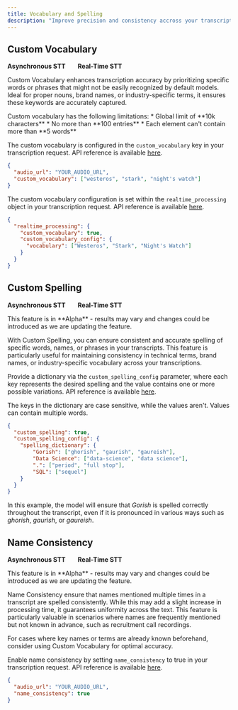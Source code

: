 ```yaml
---
title: Vocabulary and Spelling
description: "Improve precision and consistency accross your transcriptions."
---
```



## Custom Vocabulary

<Icon icon="check" iconType="solid" color="green" size="20" /> **Asynchronous STT** &nbsp; &nbsp; &nbsp;
<Icon icon="check" iconType="solid" color="green" size="20" /> **Real-Time STT**

Custom Vocabulary enhances transcription accuracy by prioritizing specific words or phrases that might not be easily recognized by default models. Ideal for proper nouns, brand names, or industry-specific terms, it ensures these keywords are accurately captured.

<Note>
Custom vocabulary has the following limitations:
* Global limit of **10k characters**
* No more than **100 entries**
* Each element can't contain more than **5 words**
</Note>

<Tabs>

<Tab title='Asynchronous STT'>

The custom vocabulary is configured in the `custom_vocabulary` key in your transcription request. API reference is available [here](https://docs.gladia.io/api-reference/v2/pre-recorded/init#body-custom-vocabulary).

```json
{
  "audio_url": "YOUR_AUDIO_URL",
  "custom_vocabulary": ["westeros", "stark", "night's watch"]
}
```

</Tab>

<Tab title='Real-Time STT'>

The custom vocabulary configuration is set within the `realtime_processing` object in your transcription request. API reference is available [here](https://docs.gladia.io/api-reference/v2/live/init#body-realtime-processing-custom-vocabulary).

```json
{
  "realtime_processing": {
    "custom_vocabulary": true,
    "custom_vocabulary_config": {
      "vocabulary": ["Westeros", "Stark", "Night's Watch"]
    }
  }
}
```

</Tab>

</Tabs>

## Custom Spelling

<Icon icon="check" iconType="solid" color="green" size="20" /> **Asynchronous STT** &nbsp; &nbsp; &nbsp;
<Icon icon="xmark" iconType="solid" color="red" size="20" /> **Real-Time STT**

<Note>
This feature is in **Alpha** - results may vary and changes could be introduced as we are updating the feature.
</Note>

With Custom Spelling, you can ensure consistent and accurate spelling of specific words, names, or phrases in your transcripts. This feature is particularly useful for maintaining consistency in technical terms, brand names, or industry-specific vocabulary across your transcriptions.

Provide a dictionary via the `custom_spelling_config` parameter, where each key represents the desired spelling and the value contains one or more possible variations. API reference is available [here](https://docs.gladia.io/api-reference/v2/pre-recorded/init#body-custom-spelling).

<Note>
The keys in the dictionary are case sensitive, while the values aren't. Values can contain multiple words.
</Note>

```json
{
  "custom_spelling": true,
  "custom_spelling_config": {
    "spelling_dictionary": {
        "Gorish": ["ghorish", "gaurish", "gaureish"],
        "Data Science": ["data-science", "data science"],
        ".": ["period", "full stop"],
        "SQL": ["sequel"]
    }
  }
}
```

In this example, the model will ensure that *Gorish* is spelled correctly throughout the transcript, even if it is pronounced in various ways such as *ghorish*, *gaurish*, or *gaureish*.

## Name Consistency

<Icon icon="check" iconType="solid" color="green" size="20" /> **Asynchronous STT** &nbsp; &nbsp; &nbsp;
<Icon icon="xmark" iconType="solid" color="red" size="20" /> **Real-Time STT**

<Note>
This feature is in **Alpha** - results may vary and changes could be introduced as we are updating the feature.
</Note>

Name Consistency ensure that names mentioned multiple times in a transcript are spelled consistently. While this may add a slight increase in processing time, it guarantees uniformity across the text. This feature is particularly valuable in scenarios where names are frequently mentioned but not known in advance, such as recruitment call recordings.

<Tip>
For cases where key names or terms are already known beforehand, consider using Custom Vocabulary for optimal accuracy.
</Tip>

Enable name consistency by setting `name_consistency` to true in your transcription request. API reference is available [here](https://docs.gladia.io/api-reference/v2/pre-recorded/init#body-name-consistency).


```json
{
  "audio_url": "YOUR_AUDIO_URL",
  "name_consistency": true
}
```